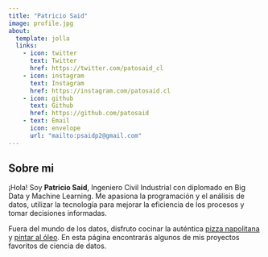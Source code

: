 ```yaml
---
title: "Patricio Said"
image: profile.jpg
about:
  template: jolla
  links:
    - icon: twitter
      text: Twitter
      href: https://twitter.com/patosaid_cl
    - icon: instagram
      text: Instagram
      href: https://instagram.com/patosaid.cl
    - icon: github
      text: Github
      href: https://github.com/patosaid
    - text: Email
      icon: envelope
      url: "mailto:psaidp2@gmail.com"
---
```


## Sobre mi 

¡Hola! Soy **Patricio Said**, Ingeniero Civil Industrial con diplomado en Big Data y Machine Learning. Me apasiona la programación y el análisis de datos, utilizar la tecnología para mejorar la eficiencia de los procesos y tomar decisiones informadas.

Fuera del mundo de los datos, disfruto cocinar la auténtica [pizza napolitana](https://es.wikipedia.org/wiki/Pizza_napolitana) y [pintar al óleo](https://www.instagram.com/p/C_eCqyDy-2A/?img_index=1). En esta página encontrarás algunos de mis proyectos favoritos de ciencia de datos.
